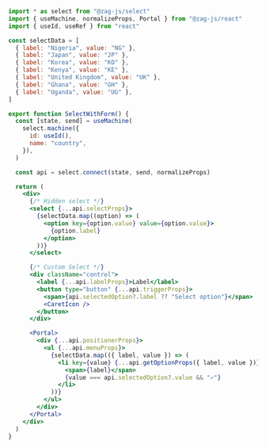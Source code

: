 ```jsx
import * as select from "@zag-js/select"
import { useMachine, normalizeProps, Portal } from "@zag-js/react"
import { useId, useRef } from "react"

const selectData = [
  { label: "Nigeria", value: "NG" },
  { label: "Japan", value: "JP" },
  { label: "Korea", value: "KO" },
  { label: "Kenya", value: "KE" },
  { label: "United Kingdom", value: "UK" },
  { label: "Ghana", value: "GH" },
  { label: "Uganda", value: "UG" },
]

export function SelectWithForm() {
  const [state, send] = useMachine(
    select.machine({
      id: useId(),
      name: "country",
    }),
  )

  const api = select.connect(state, send, normalizeProps)

  return (
    <div>
      {/* Hidden select */}
      <select {...api.selectProps}>
        {selectData.map((option) => (
          <option key={option.value} value={option.value}>
            {option.label}
          </option>
        ))}
      </select>

      {/* Custom Select */}
      <div className="control">
        <label {...api.labelProps}>Label</label>
        <button type="button" {...api.triggerProps}>
          <span>{api.selectedOption?.label ?? "Select option"}</span>
          <CaretIcon />
        </button>
      </div>

      <Portal>
        <div {...api.positionerProps}>
          <ul {...api.menuProps}>
            {selectData.map(({ label, value }) => (
              <li key={value} {...api.getOptionProps({ label, value })}>
                <span>{label}</span>
                {value === api.selectedOption?.value && "✓"}
              </li>
            ))}
          </ul>
        </div>
      </Portal>
    </div>
  )
}
```
